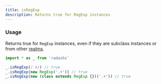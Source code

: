 ```yaml
---
title: isRegExp
description: Returns true for RegExp instances
---
```


### Usage

Returns true for `RegExp` instances, even if they are subclass instances or from
other [realms](https://developer.mozilla.org/en-US/docs/Web/JavaScript/Reference/Operators/instanceof#instanceof_and_multiple_realms).

```ts
import * as _ from 'radashi'

_.isRegExp(/.+/) // true
_.isRegExp(new RegExp('.+')) // true
_.isRegExp(new (class extends RegExp {})('.+')) // true
```
